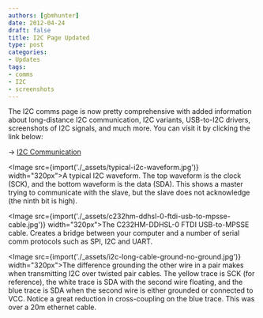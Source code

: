 ```yaml
---
authors: [gbmhunter]
date: 2012-04-24
draft: false
title: I2C Page Updated
type: post
categories:
- Updates
tags:
- comms
- I2C
- screenshots
---
```



The I2C comms page is now pretty comprehensive with added information about long-distance I2C communication, I2C variants, USB-to-I2C drivers, screenshots of I2C signals, and much more. You can visit it by clicking the link below:

-> [I2C Communication](/electronics/communication-protocols/i2c-communication-protocol/)

<Image src={import('./_assets/typical-i2c-waveform.jpg')} width="320px">A typical I2C waveform. The top waveform is the clock (SCK), and the bottom waveform is the data (SDA). This shows a master trying to communicate with the slave, but the slave does not acknowledge (the ninth bit is high).</Image>

<Image src={import('./_assets/c232hm-ddhsl-0-ftdi-usb-to-mpsse-cable.jpg')} width="320px">The C232HM-DDHSL-0 FTDI USB-to-MPSSE cable. Creates a bridge between your computer and a number of serial comm protocols such as SPI, I2C and UART.</Image>

<Image src={import('./_assets/i2c-long-cable-ground-no-ground.jpg')} width="320px">The difference grounding the other wire in a pair makes when transmitting I2C over twisted pair cables. The yellow trace is SCK (for reference), the white trace is SDA with the second wire floating, and the blue trace is SDA when the second wire is either grounded or connected to VCC. Notice a great reduction in cross-coupling on the blue trace. This was over a 20m ethernet cable.</Image>
